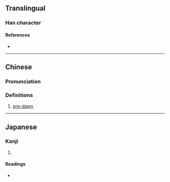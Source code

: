 {{character info}}
==Translingual==

===Han character===
{{Han char|rn=72|rad=日|as=07|sn=11|four=|canj=AOIR|ids=⿰日含}}

====References====
* {{Han ref|kx=0495.270|dkj=13933|dj=0861.150|hdz=21514.030|uh=6657|ud=26199}}

----

==Chinese==
{{zh-forms}}

===Pronunciation===
{{zh-pron
|m=hán
|c=ham4
|cat=n
}}

===Definitions===
{{zh-hanzi}}

# [[pre-]][[dawn]]

----

==Japanese==

===Kanji===
{{ja-kanji|grade=|rs=日07}}

# {{rfdef|ja|sort=日07}}

====Readings====
* {{ja-readings|on=[[かん]] (kan), [[ごん]] (gon)|kun=}}